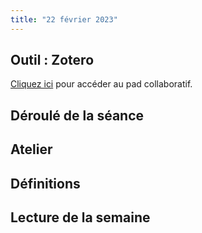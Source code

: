 ```yaml
---
title: "22 février 2023"
---
```


## Outil : Zotero

::: {.callout-note}

[Cliquez ici](https://demo.hedgedoc.org/MIFfxCHiR-iHV8-BK27Gtg#) pour accéder au pad collaboratif.

:::

## Déroulé de la séance

## Atelier


## Définitions


## Lecture de la semaine